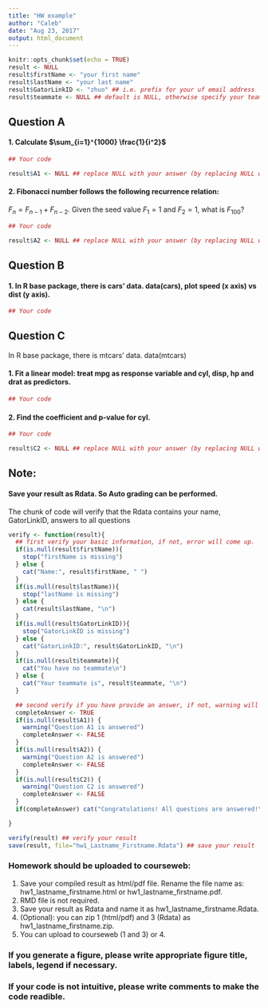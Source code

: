 ```yaml
---
title: "HW example"
author: "Caleb"
date: "Aug 23, 2017"
output: html_document
---
```


```r
knitr::opts_chunk$set(echo = TRUE)
result <- NULL
result$firstName <- "your first name"
result$lastName <- "your last name"
result$GatorLinkID <- "zhuo" ## i.e. prefix for your uf email address
result$teammate <- NULL ## default is NULL, otherwise specify your teammate's name
```

## Question A
#### 1. Calculate $\sum_{i=1}^{1000} \frac{1}{i^2}$

```r
## Your code

result$A1 <- NULL ## replace NULL with your answer (by replacing NULL with the variable containing your answer)
```

#### 2. Fibonacci number follows the following recurrence relation:
$F_n = F_{n-1} + F_{n-2}$.
Given the seed value $F_1 = 1$ and $F_2 = 1$, what is $F_{100}$?

```r
## Your code

result$A2 <- NULL ## replace NULL with your answer (by replacing NULL with the variable containing your answer)
```

## Question B
#### 1. In R base package, there is cars' data. data(cars), plot speed (x axis) vs dist (y axis).
```r
## Your code
```

## Question C

In R base package, there is mtcars' data. data(mtcars)

#### 1. Fit a linear model: treat mpg as response variable and cyl, disp, hp and drat as predictors.
```r
## Your code
```
#### 2. Find the coefficient and p-value for cyl.
```r
## Your code

result$C2 <- NULL ## replace NULL with your answer (by replacing NULL with the variable containing your answer)
```


## Note:
#### Save your result as Rdata. So Auto grading can be performed.
The chunk of code will verify that the Rdata contains your name, GatorLinkID, answers to all questions
```r
verify <- function(result){
  ## first verify your basic information, if not, error will come up.
  if(is.null(result$firstName)){
    stop("firstName is missing")
  } else {
    cat("Name:", result$firstName, " ")
  }
  if(is.null(result$lastName)){
    stop("lastName is missing")
  } else {
    cat(result$lastName, "\n")
  }
  if(is.null(result$GatorLinkID)){
    stop("GatorLinkID is missing")
  } else {
    cat("GatorLinkID:", result$GatorLinkID, "\n")
  }
  if(is.null(result$teammate)){
    cat("You have no teammate\n")
  } else {
    cat("Your teammate is", result$teammate, "\n")
  }

  ## second verify if you have provide an answer, if not, warning will come up.
  completeAnswer <- TRUE
  if(is.null(result$A1)) {
    warning("Question A1 is answered")
    completeAnswer <- FALSE
  }
  if(is.null(result$A2)) {
    warning("Question A2 is answered")
    completeAnswer <- FALSE
  }
  if(is.null(result$C2)) {
    warning("Question C2 is answered")
    completeAnswer <- FALSE
  }
  if(completeAnswer) cat("Congratulations! All questions are answered!\n")

}

verify(result) ## verify your result
save(result, file="hw1_Lastname_Firstname.Rdata") ## save your result
```



### Homework should be uploaded to courseweb:
1. Save your compiled result as html/pdf file. Rename the file name as: hw1_lastname_firstname.html or hw1_lastname_firstname.pdf.
2. RMD file is not required.
3. Save your result as Rdata and name it as hw1_lastname_firstname.Rdata.
4. (Optional): you can zip 1 (html/pdf) and 3 (Rdata) as hw1_lastname_firstname.zip.
5. You can upload to courseweb (1 and 3) or 4.

### If you generate a figure, please write appropriate figure title, labels, legend if necessary.

### If your code is not intuitive, please write comments to make the code readible.


